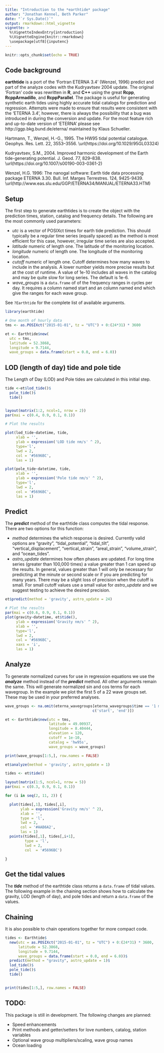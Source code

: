 ```yaml
---
title: "Introduction to the *earthtide* package"
author: "Jonathan Kennel, Beth Parker"
date: "`r Sys.Date()`"
output: rmarkdown::html_vignette
vignette: >
  %\VignetteIndexEntry{introduction}
  %\VignetteEngine{knitr::rmarkdown}
  \usepackage[utf8]{inputenc}
---
```


```r
knitr::opts_chunk$set(echo = TRUE)
```


## Code background 

**earthtide** is a port of the 'Fortran ETERNA 3.4' (Wenzel, 1996) predict and part of the analyze codes with the Kudryavtsev 2004 update.  The original 'Fortran' code was rewritten in **R**, and **C++** using the great **Rcpp**, **RcppArmadillo**, and **RcppParallel**. The package is useful for generating synthetic earth tides using highly accurate tidal catalogs for prediction and regression. Attempts were made to ensure that results were consistent with the 'ETERNA 3.4', however, there is always the possibility that a bug was introduced in during the conversion and update.  For the most feature rich and up-to-date version of 'ETERNA' please see http://ggp.bkg.bund.de/eterna/ maintained by Klaus Schueller.


Hartmann, T., Wenzel, H.-G., 1995. The HW95 tidal potential catalogue. Geophys. Res. Lett. 22, 3553–3556. \url(https://doi.org/10.1029/95GL03324)

Kudryavtsev, S.M., 2004. Improved harmonic development of the Earth tide-generating potential. J. Geod. 77, 829–838. \url(https://doi.org/10.1007/s00190-003-0361-2)

Wenzel, H.G. 1996: The nanogal software: Earth tide data processing package ETERNA 3.30. Bull. Inf. Marges Terrestres. 124, 9425-9439. \url(http://www.eas.slu.edu/GGP/ETERNA34/MANUAL/ETERNA33.HTM)


## Setup

The first step to generate earthtides is to create the object with the prediction times, station, catalog and frequency details. The following are the most commonly used parameters:

- *utc* is a vector of POSIXct times for earth tide prediction.  This should typically be a regular time series (equally spaced) as the method is most efficient for this case, however, irregular time series are also accepted.
- *latitude* numeric of length one.  The latitude of the monitoring location.
- *longitude* numeric of length one.  The longitude of the monitoring location.
- *cutoff* numeric of length one. Cutoff determines how many waves to include in the analysis.  A lower number yields more precise results but at the cost of runtime. A value of 1e-10 includes all waves in the catalog and may be quite slow for long series. The default is 1e-6.
- *wave_groups* is a `data.frame` of of the frequency ranges in cycles per day. It requires a column named start and an column named end which give the ranges for each wave group.

See `?Earthtide` for the complete list of available arguments.

```r
library(earthtide)

# One month of hourly data
tms <- as.POSIXct("2015-01-01", tz = "UTC") + 0:(24*31) * 3600

et <- Earthtide$new(
  utc = tms,
  latitude = 52.3868,
  longitude = 9.7144,
  wave_groups = data.frame(start = 0.0, end = 6.0))

```

## LOD (length of day) tide and pole tide

The Length of Day (LOD) and Pole tides are calculated in this initial step.

```r
tide <-et$lod_tide()$
  pole_tide()$
  tide()


layout(matrix(1:2, ncol=1, nrow = 2))
par(mai = c(0.4, 0.9, 0.1, 0.1))

# Plot the results

plot(lod_tide~datetime, tide,
     xlab = '',
     ylab = expression('LOD tide nm/s' ^ 2),
     type='l',
     lwd = 2,
     col = '#5696BC',
     las = 1)

plot(pole_tide~datetime, tide,
     xlab = '',
     ylab = expression('Pole tide nm/s' ^ 2),
     type='l',
     lwd = 2,
     col = '#5696BC',
     las = 1)

```

## Predict

The _**predict**_ method of the earthtide class computes the tidal response. There are two options for this function:

- *method* determines the which response is desired. Currently valid options are "gravity", "tidal_potential", "tidal_tilt", "vertical_displacement", "vertical_strain", "areal_strain", "volume_strain", and "ocean_tides". 
- *astro_update* determines how often phases are updated. For long time series (greater than 100,000 times) a value greater than 1 can speed up the results. In general, values greater than 1 will only be necessary for predicting at the minute or second scale or if you are predicting for many years.  There may be a slight loss of precision when the cutoff is small.  For small cutoff values use a small value for *astro_update* and we suggest testing to achieve the desired precision.
  

```r

et$predict(method = 'gravity', astro_update = 24)

```


```r
# Plot the results
par(mai = c(0.6, 0.9, 0.1, 0.1))
plot(gravity~datetime, et$tide(),
     ylab = expression('Gravity nm/s' ^ 2),
     xlab = '',
     type='l',
     lwd = 2,
     col = '#5696BC',
     xaxs = 'i',
     las = 1)
```


## Analyze

To generate normalized curves for use in regression equations we use the _**analyze**_ method instead of the _**predict**_ method.  All other arguments remain the same.  This will generate normalized sin and cos terms for each wavegroup.  In the example we plot the first 5 of a 22 wave groups set. These may be used in your preferred analyses.

```r
wave_groups <- na.omit(eterna_wavegroups[eterna_wavegroups$time == '1 month', 
                                        c('start', 'end')])

et <- Earthtide$new(utc = tms, 
                    latitude = 49.00937,
                    longitude = 8.40444,
                    elevation = 120,
                    cutoff = 1e-10,
                    catalog = 'hw95s',
                    wave_groups = wave_groups)

print(wave_groups[1:5,], row.names = FALSE)
```

```r

et$analyze(method = 'gravity', astro_update = 1)

```

```r

tides <- et$tide()

layout(matrix(1:5, ncol=1, nrow = 5))
par(mai = c(0.3, 0.9, 0.1, 0.1))

for (i in seq(2, 11, 2)) {

  plot(tides[,1], tides[,i],
       ylab = expression('Gravity nm/s' ^ 2),
       xlab = '',
       type = 'l',
       lwd = 2,
       col = '#AAB6A2',
       las = 1)
  points(tides[,1], tides[,i+1],
         type = 'l',
         lwd = 2,
         col  = '#5696BC')

}


```


## Get the tidal values

The _**tide**_ method of the earthtide class returns a `data.frame` of tidal values. The following example in the chaining section shows how to calculate the gravity, LOD (length of day), and pole tides and return a `data.frame` of the values. 

## Chaining

It is also possible to chain operations together for more compact code.  

```r


tides <- Earthtide$
  new(utc = as.POSIXct("2015-01-01", tz = "UTC") + 0:(24*31) * 3600,
      latitude = 52.3868,
      longitude = 9.7144,
      wave_groups = data.frame(start = 0.0, end = 6.0))$
  predict(method = "gravity", astro_update = 1)$
  lod_tide()$
  pole_tide()$
  tide()
  

print(tides[1:5,], row.names = FALSE)

```


## TODO: 

This package is still in development.  The following changes are planned:

- Speed enhancements
- Print methods and getter/setters for love numbers, catalog, station variables
- Optional wave group multipliers/scaling, wave group names
- Ocean loading


